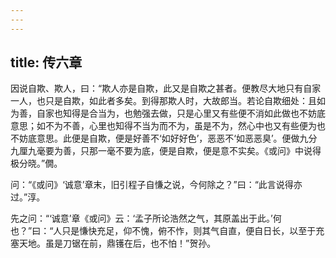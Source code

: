 ```yaml
---
---
---
```

title: 传六章
---







因说自欺、欺人，曰：“欺人亦是自欺，此又是自欺之甚者。便教尽大地只有自家一人，也只是自欺，如此者多矣。到得那欺人时，大故郎当。若论自欺细处：且如为善，自家也知得是合当为，也勉强去做，只是心里又有些便不消如此做也不妨底意思；如不为不善，心里也知得不当为而不为，虽是不为，然心中也又有些便为也不妨底意思。此便是自欺，便是好善不‘如好好色’，恶恶不‘如恶恶臭’。便做九分九厘九毫要为善，只那一毫不要为底，便是自欺，便是意不实矣。《或问》中说得极分晓。”僩。

问：“《或问》‘诚意’章末，旧引程子自慊之说，今何除之？”曰：“此言说得亦过。”淳。

先之问：“‘诚意’章《或问》云：‘孟子所论浩然之气，其原盖出于此。’何也？”曰：“人只是慊快充足，仰不愧，俯不怍，则其气自直，便自日长，以至于充塞天地。虽是刀锯在前，鼎镬在后，也不怕！”贺孙。